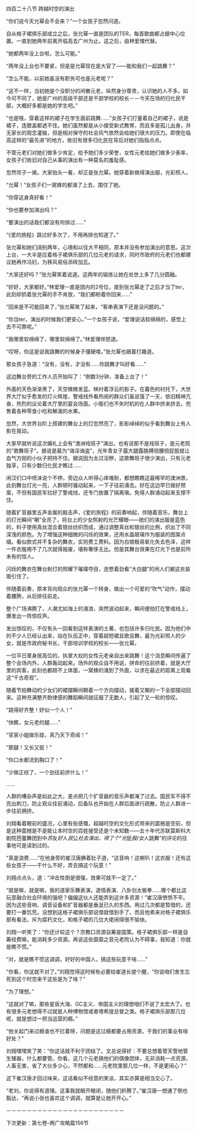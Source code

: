 

四百二十八节 跨越时空的演出

“你们说今天允幂会不会来？”一个女孩子忽然问道。

自从格子裙俱乐部成立之后，张允幂一直是团队的TER，每首歌曲都占据中心位置。一直到她两年前离开临高去广州为止。这之后，由林爱理代替。

“她都两年没上台啦，怎么可能。”

“两年没上台也不要紧，但是是允幂现在是大官了――能和我们一起跳舞？”

“怎么不能，以前她虽没有职务可也是元老呢？”

“这不一样，当初她是个没职分的闲散元老，纵然身分尊贵，认识她的人不多。如今可不同了，她是广州的高级干部还是干部学校的校长－－今天在场的归化民干部，大概好多都是她的学生吧。”

“也是哦，穿着这样的裙子在学生面前跳舞……”女孩子们打量着自己的裙子，说是裙子，连膝盖都遮不住。她们虽然都是从小接受新式教育，而且多是孤儿出身，并无家长的观念灌输，但是相对保守的社会风气依然会给她们很大的压力。即使在临高这样的“最先进”的地方，依旧有很多归化民在背后对她们指指点点。

不管元老们对她们做多少肯定，给予她们多少荣誉，女性元老给她们做多少表率，女孩子们依旧对自己从事的演出有一种莫名的羞耻感。

忽然帘子一揭，大家抬头一看，却正是张允幂。她穿着新做得演出服，光彩照人。

“允幂！”女孩子们一窝蜂的都涌了上去，围住了她。

“你穿这身真好看！”

“你也要参加演出吗？”

“要演出的话我们都没有何排过……”

“《爱的旅程》跳过好多次了，不用再排也知道了。”

张允幂和她们阔别两年，心境和以往大不相同，原本并没有参加演出的意思。这次上台，一大半是应着格子裙俱乐部的几位元老的请求，同时市政府的元老们也都建议她再作冯妇，为移风易俗添砖加瓦。

“大家还好吗？”张允幂笑着说道。这两年的锻炼让她在处世上多了几分圆融。

“好好，大家都好。”林爱理一直是团内的2号位，直到张允幂走了之后才当了ter，此刻却抓着张允幂的手不肯放，“我们都盼着你回来……”

“回来是不可能回来了，”张允幂笑了起来，“客串表演下还是没问题的。”

“你当ter，演出的时候我们更安心。”一个女孩子说，“爱理说话软绵绵的，感觉上去不可靠呢。”

“我哪里软绵绵了，哪里软绵绵了。”林爱理佯怒道。

“哎呀，你这是说我跳舞的时候身子僵硬喽。”张允幂也跟着打趣道。

那女孩子急道：“没有，没有，才没有……你跳舞才叫好看……”

这边舞台旁的工作人员开始叫了：“倒数3分钟，准备上台了！”

外面的天色渐渐黑了，天空微微发蓝。映衬着浮云的影子。在暮色的衬托下，大世界大厅似乎愈发的灯火辉煌，警戒线外看热闹的群众们虽说饿了一天，依旧精神亢奋，热烈的议论着大厅里的宴会场面。小贩们也不失时机的在人群中挤来挤去，兜售着各种零食小吃和解渴的水果。

忽然，大世界台阶上搭建的舞台上的灯忽然亮了，影影绰绰的似乎看到舞台上有人影在晃动。

大家早就听说这次婚礼上会有“澳洲戏班子”演出，也有说那不是戏班子，是元老院的“歌舞班子”。据说是最为“诲淫诲盗”，光年青女子露大腿露胳膊扭腰扭屁股就让血气方刚的小伙子把持不住。据说因为太过淫秽，这歌舞班子很少演出，只有元老独享，只有少数归化民才瞧过……

闲汉们口中喷沫说个不停，旁边众人听得心痒难耐，都想瞧瞧这最稀罕的澳洲景。此刻舞台灯光一亮，人群顿时骚动起来，一下子往前涌去。好在这边早已做好预案，不但有国民军拉好了警戒线，还专门放置了隔离墩。免得人群涌动起来支撑不住。

随着扩音器里五声金属的敲击声，《爱的旅程》的前奏响起，伴随着音乐，舞台上的灯光瞬间“唰”全亮了，将台上的少女照射的光芒耀眼――她们的演出服是蓝色的，料子使用真丝混合着银丝纺织而成，通过调整真丝和银丝的比例，织出了不同深浅的颜色。为了增强这种细微的闪烁的效果，还用水晶玻璃作为服装的图案点缀。看似款式并不复杂的舞衣，实则费工费料。因为白银极易氧化失去色泽，这样一件衣服用不了几次就得报废，堪称奢侈无比。但是其舞台效果在灯光下也是前所未有的惊人。

闪烁的舞衣在舞台射灯的照耀下璀璨夺目，连憋着劲看“大白腿”的闲人们被这衣装吸引住了。

伴随着前奏，原本背向观众的张允幂一个转身，做出一个可爱的“吹气”动作，摆动着腰胯，从后排往前走。

整个广场沸腾了，人潮尤如海上的涌浪，突然波动起来，瞬间便拍打在警戒线上，爆发出一阵惊叹声。

发出惊叹的，不仅有头一回看到这样表演的土著，也包括许多归化民。因为他们中的不少人已经认出来，站在队伍正中，穿着超短裙且歌且舞，最为光彩照人的少女，就是市政府秘书长，干部培训学校的校长――张允幂。

一位平日里身居高位的，执掌大权的女性元老亲自出来跳舞！这个消息瞬间传遍了整个会场内外，人群轰动起来。场外的观众自不用说，拼命的往前挤着，就是大厅里的宾客，此刻也都顾不上体面，一窝蜂的涌到了外面，以求在最近的距离上观看这“千古奇观”。

随着节拍舞动的少女们的裙摆瞬间朝着一个方向摆动，接着又唰的一下全部摆动回来。这种充满整齐韵律感的舞蹈瞬间就征服了无数人，引起了又一轮的惊叹。

“跳得好齐整！好似一个人！”

“快瞧，女元老的腿……”

“官家小姐做乐妓，真乃天下奇闻！”

“那腿！又长又挺！”

“你口水都流到胸口了！”

“少做正经了，一个劲往前挤什么！”

……

人群的嘈杂声是如此之大，差点把几个扩音器的音乐声都淹了过去。国民军不得不亮出刺刀，防止观众往前涌动，后备队也开始在人群后面进行疏散，防止人群进一步往前拥挤。

刘翔看着眼前的盛况，心里有些感慨，超越时空的文化形式带来的震撼是空前，但是这种震撼是不是能让本时空的百姓接受还是个未知数――五十年代苏联莫斯科大剧院芭蕾舞团到中*苏*友*好*人*民*公*社去演出，得了个“光*屁*股/女*人跳舞”的评论的往事他可是读到过的。

“真是浪费……”在他身旁的崔汉唐腆着肚子道，“这音响！这喇叭！这衣服！还有这些女孩子――干什么不好，弄去搞这个玩意！”

刘翔点点头，道：“冲击性倒是很强，效果可就不一定了。”

“就是嘛，就是嘛，我的道家乐舞表演，道情表演、八卦剑太极拳……哪个都比这玩意融合社会环境的强吧？偏偏这伙人还能弄到这许多资源！”崔汉唐愤愤不平。因为这些音响、调音设备和扩音器都是垂涎已久的东西。用过几次都是暂借的，还要打一番饥荒。没想到这格子裙俱乐部说借就借到手了。而且他素来对格子裙俱乐部有看法，斥为腐朽文化，和格子裙的几位大佬闹得很不愉快。

刘翔一听笑了：“你还计较这个？宗教口资源自筹是国策。格子裙俱乐部一样是自筹经费嘛，能消耗多少资源。再说这些靡靡之音元老院认为不碍事，我知道：你就是瞧不惯。”

“对，就是瞧不惯这调调，好好的中国人，搞这些玩意干啥……”

“你看，你这就不对了。”刘翔觉得这时候有必要给崔道长提个醒，“你说咱们舍生忘死到这个时空来干这些是为了啥？”

“为了理想。”

“这就对了嘛，那些星辰大海、GC主义、帝国主义的理想咱们不说了太宏大了。也有很多元老想得不过就是人种博物馆或者塔希提总督之类。格子裙俱乐部那几位呢，就是想过一把当运营的瘾。”

“他关起门来过瘾谁也不拦着呀，问题是这过瘾都要占用资源，于我们的事业有啥好处？”

刘翔嘿嘿笑了笑：“你这话就不利于团结了。文总说得好：不要总想着管天管地管生殖器，什么都要管。你看，这几个元老搞他们的偶像团体，无非消耗一点资源。人畜无害，省了大伙多少心，不然都和……元老院里那几位一样，不是更闹心？”

这下崔汉唐才回过味来，这话看似不经意的笑谈，其实亦算是相当交心了。

“老刘，你说得有道理。这事我就眼开眼闭，随他们折腾了。”崔汉唐一想通了倒也豁达，“再说小张也喜欢这个调调，就算是让她开开心。”

－－－－－－－－－－－－－－－－－－－－－－－

下次更新：第七卷-两广攻略篇156节

